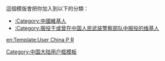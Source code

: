{{Userbox
  |id=[[File:Chinese People's Armed Police Force (CAPF) cap insignia.svg|60px]]
  |id-c=green
  |id-s=3
  |info=<span lang="zh-cn">该用户现在或曾经是[[中国人民武装警察部队|<span style="color:#FFFFFF;">中国人民武装警察部队</span>]]现役军人
  |info-fc=yellow
  |info-c=green
  |info-s=9
  |border-c=black
}}<includeonly>[[Category:中國維基人|{{PAGENAME}}]]</includeonly>
<noinclude>
<p style="clear: both; padding-top: 2em">
這個模版會把你加入到以下的分類：
*[[:Category:中國維基人]]
*[[:Category:服役于或曾在中国人民武装警察部队中服役的维基人]]
</p>

[[Category:中国大陆用户框模板]]
[[en:Template:User China P R]]
</noinclude>